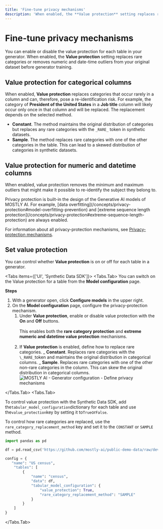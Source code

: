 ```yaml
---
title: 'Fine-tune privacy mechanisms'
description: 'When enabled, the **Value protection** setting replaces rare categories or removes numeric and date-time outliers from your original dataset before generator training.'
---
```



# Fine-tune privacy mechanisms

You can enable or disable the value protection for each table in your generator. When enabled, the **Value protection** setting replaces rare categories or removes numeric and date-time outliers from your original dataset before generator training.

## Value protection for categorical columns

When enabled, **Value protection** replaces categories that occur rarely in a column and can, therefore, pose a re-identification risk. For example, the category of **President of the United States** in a **Job title** column will likely occur only once in that column and will be replaced. The replacement depends on the selected method.

- **Constant**. The method maintains the original distribution of categories but replaces any rare categories with the `_RARE_` token in synthetic datasets.
- **Sample**. The method replaces rare categories with one of the other categories in the table. This can lead to a skewed distribution of categories in synthetic datasets.

## Value protection for numeric and datetime columns

When enabled, value protection removes the minimum and maximum outliers that might make it possible to re-identify the subject they belong to.

<Callout>
Privacy protection is built-in the design of the Generative AI models of MOSTLY AI. For example, [data overfitting](/concepts/privacy-protection#model-overfitting-prevention) and [extreme sequence length protection](/concepts/privacy-protection#extreme-sequence-length-protection) are always enabled.

For information about all privacy-protection mechanisms, see [Privacy-protection mechanisms](/concepts/privacy-protection).

</Callout>

## Set value protection

You can control whether **Value protection** is on or off for each table in a generator.

<Tabs items={['UI', 'Synthetic Data SDK']}>
<Tabs.Tab>
You can switch on the Value protection for a table from the **Model configuration** page.

**Steps**

1. With a generator open, click **Configure models** in the upper right.
2. On the **Model configuration** page, configure the privacy-protection mechanism.
   1. Under **Value protection**, enable or disable value protection with the **On** and **Off** buttons.
      <br />
      <br />
      This enables both the **rare category protection** and **extreme numeric and datetime value protection** mechanisms.
      <br />
      <br />
   2. If **Value protection** is enabled, define how to replace rare categories.
      _ **Constant**. Replaces rare categories with the `\_RARE_`token and maintains the original distribution in categorical columns.
      \_ **Sample**. Replaces rare categories with one of the other non-rare categories in the column. This can skew the original distribution in categorical columns.
      <Image src="/docimages/generators/fine-tune-privacy-mechanisms/01-value-protection-configuration.webp" alt="MOSTLY AI - Generator configuration - Define privacy mechanisms" width={900} height={300} />

</Tabs.Tab>
<Tabs.Tab>

To control value protection with the Synthetic Data SDK, add the`tabular_model_configuration`dictionary for each table and use the`value_protection`key by setting it to`True`or`False`.

To control how rare categories are replaced, use the `rare_category_replacement_method` key and set it to the `CONSTANT` or `SAMPLE` method.

```python filename="python" copy {11-14}
import pandas as pd

df = pd.read_csv('https://github.com/mostly-ai/public-demo-data/raw/dev/census/census.csv.gz')

config = {
   "name": "US census",
    "tables": [
        {
            "name": "census",
            "data": df,
            "tabular_model_configuration": {
                "value_protection": True,
                "rare_category_replacement_method": "SAMPLE"
            }
        }
    ]
}
```

</Tabs.Tab>
</Tabs>
